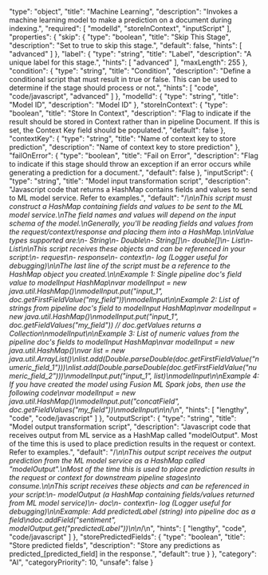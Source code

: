   "type": "object",
  "title": "Machine Learning",
  "description": "Invokes a machine learning model to make a prediction on a document during indexing.",
  "required": [
    "modelId",
    "storeInContext",
    "inputScript"
  ],
  "properties": {
    "skip": {
      "type": "boolean",
      "title": "Skip This Stage",
      "description": "Set to true to skip this stage.",
      "default": false,
      "hints": [
        "advanced"
      ]
    },
    "label": {
      "type": "string",
      "title": "Label",
      "description": "A unique label for this stage.",
      "hints": [
        "advanced"
      ],
      "maxLength": 255
    },
    "condition": {
      "type": "string",
      "title": "Condition",
      "description": "Define a conditional script that must result in true or false. This can be used to determine if the stage should process or not.",
      "hints": [
        "code",
        "code/javascript",
        "advanced"
      ]
    },
    "modelId": {
      "type": "string",
      "title": "Model ID",
      "description": "Model ID"
    },
    "storeInContext": {
      "type": "boolean",
      "title": "Store In Context",
      "description": "Flag to indicate if the result should be stored in Context rather than in pipeline Document. If this is set, the Context Key field should be populated.",
      "default": false
    },
    "contextKey": {
      "type": "string",
      "title": "Name of context key to store prediction",
      "description": "Name of context key to store prediction"
    },
    "failOnError": {
      "type": "boolean",
      "title": "Fail on Error",
      "description": "Flag to indicate if this stage should throw an exception if an error occurs while generating a prediction for a document.",
      "default": false
    },
    "inputScript": {
      "type": "string",
      "title": "Model input transformation script",
      "description": "Javascript code that returns a HashMap contains fields and values to send to ML model service.  Refer to examples.",
      "default": "/*\n\nThis script must construct a HashMap containing fields and values to be sent to the ML model service.\nThe field names and values will depend on the input schema of the model.\nGenerally, you'll be reading fields and values from the request/context/response and placing them into a HashMap.\n\nValue types supported are:\n- String\n- Double\n- String[]\n- double[]\n- List<String>\n- List<Number>\n\nThis script receives these objects and can be referenced in your script:\n- request\n- response\n- context\n- log (Logger useful for debugging)\n\nThe last line of the script must be a reference to the HashMap object you created.\n\nExample 1: Single pipeline doc's field value to modelInput HashMap\nvar modelInput = new java.util.HashMap()\nmodelInput.put(\"input_1\", doc.getFirstFieldValue(\"my_field\"))\nmodelInput\n\nExample 2: List of strings from pipeline doc's field to modelInput HashMap\nvar modelInput = new java.util.HashMap()\nmodelInput.put(\"input_1\", doc.getFieldValues(\"my_field\")) // doc.getValues returns a Collection\nmodelInput\n\nExample 3: List of numeric values from the pipeline doc's fields to modelInput HashMap\nvar modelInput = new java.util.HashMap()\nvar list = new java.util.ArrayList()\nlist.add(Double.parseDouble(doc.getFirstFieldValue(\"numeric_field_1\")))\nlist.add(Double.parseDouble(doc.getFirstFieldValue(\"numeric_field_2\")))\nmodelInput.put(\"input_1\", list)\nmodelInput\n\nExample 4: If you have created the model using Fusion ML Spark jobs, then use the following code\nvar modelInput = new java.util.HashMap()\nmodelInput.put(\"concatField\", doc.getFieldValues(\"my_field\"))\nmodelInput\n\n*/\n",
      "hints": [
        "lengthy",
        "code",
        "code/javascript"
      ]
    },
    "outputScript": {
      "type": "string",
      "title": "Model output transformation script",
      "description": "Javascript code that receives output from ML service as a HashMap called \"modelOutput\".  Most of the time this is used to place prediction results in the request or context.  Refer to examples.",
      "default": "/*\n\nThis output script receives the output prediction from the ML model service as a HashMap called \"modelOutput\".\nMost of the time this is used to place prediction results in the request or context for downstream pipeline stages\nto consume.\n\nThis script receives these objects and can be referenced in your script:\n- modelOutput (a HashMap containing fields/values returned from ML model service)\n- doc\n- context\n- log (Logger useful for debugging)\n\nExample: Add predictedLabel (string) into pipeline doc as a field\ndoc.addField(\"sentiment\", modelOutput.get(\"predictedLabel\"))\n\n*/\n",
      "hints": [
        "lengthy",
        "code",
        "code/javascript"
      ]
    },
    "storePredictedFields": {
      "type": "boolean",
      "title": "Store predicted fields",
      "description": "Store any predictions as predicted_[predicted_field] in the response.",
      "default": true
    }
  },
  "category": "AI",
  "categoryPriority": 10,
  "unsafe": false
}

